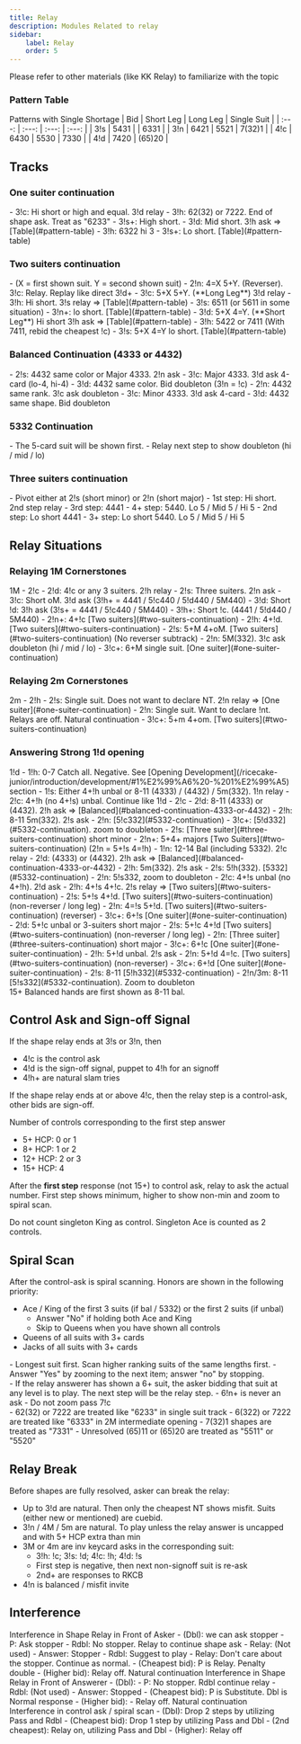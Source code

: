 ```yaml
---
title: Relay
description: Modules Related to relay
sidebar:
    label: Relay
    order: 5
---
```



<Aside type="note">
Please refer to other materials (like KK Relay) to familiarize with the topic
</Aside>

### Pattern Table

<BiddingTree>
Patterns with Single Shortage
| Bid | Short Leg | Long Leg | Single Suit |
| :---: | :---: | :---: | :---: |
| 3!s | 5431 | | 6331 |
| 3!n | 6421 | 5521 | 7(32)1 |
| 4!c | 6430 | 5530 | 7330 |
| 4!d | 7420 | (65)20 |

</BiddingTree>

## Tracks

### One suiter continuation
<BiddingTree>
- 3!c: Hi short or high and equal. 3!d relay
    - 3!h: 62(32) or 7222. End of shape ask. Treat as "6233"
    - 3!s+: High short.
- 3!d: Mid short. 3!h ask => [Table](#pattern-table)
- 3!h: 6322 hi 3
- 3!s+: Lo short. [Table](#pattern-table)
</BiddingTree>

### Two suiters continuation
<BiddingTree>
- (X = first shown suit. Y = second shown suit)
- 2!n: 4=X 5+Y. (Reverser). 3!c: Relay. Replay like direct 3!d+
- 3!c: 5+X 5+Y. (**Long Leg**) 3!d relay
    - 3!h: Hi short. 3!s relay => [Table](#pattern-table)
    - 3!s: 6511 (or 5611 in some situation)
    - 3!n+: lo short. [Table](#pattern-table)
- 3!d: 5+X 4=Y. (**Short Leg**) Hi short 3!h ask => [Table](#pattern-table)
- 3!h: 5422 or 7411 (With 7411, rebid the cheapest !c)
- 3!s: 5+X 4=Y lo short. [Table](#pattern-table)
</BiddingTree>

### Balanced Continuation (4333 or 4432)
<BiddingTree>
- 2!s: 4432 same color or Major 4333. 2!n ask
    - 3!c: Major 4333. 3!d ask 4-card (lo-4, hi-4)
    - 3!d: 4432 same color. Bid doubleton (3!n = !c)
- 2!n: 4432 same rank. 3!c ask doubleton
- 3!c: Minor 4333. 3!d ask 4-card
- 3!d: 4432 same shape. Bid doubleton
</BiddingTree>


### 5332 Continuation
<BiddingTree>
- The 5-card suit will be shown first.
- Relay next step to show doubleton (hi / mid / lo)
</BiddingTree>

### Three suiters continuation
<BiddingTree>
- Pivot either at 2!s (short minor) or 2!n (short major)
- 1st step: Hi short. 2nd step relay
    - 3rd step: 4441
    - 4+ step: 5440. Lo 5 / Mid 5 / Hi 5
- 2nd step: Lo short 4441
- 3+ step: Lo short 5440. Lo 5 / Mid 5 / Hi 5
</BiddingTree>

## Relay Situations

### Relaying 1M Cornerstones

<BiddingTree>
1M - 2!c
- 2!d: 4!c or any 3 suiters. 2!h relay
    - 2!s: Three suiters. 2!n ask
        - 3!c: Short oM. 3!d ask (3!h+ = 4441 / 5!c440 / 5!d440 / 5M440)
        - 3!d: Short !d: 3!h ask (3!s+ = 4441 / 5!c440 / 5M440)
        - 3!h+: Short !c. (4441 / 5!d440 / 5M440)
    - 2!n+: 4+!c [Two suiters](#two-suiters-continuation)
- 2!h: 4+!d. [Two suiters](#two-suiters-continuation)
- 2!s: 5+M 4+oM. [Two suiters](#two-suiters-continuation) (No reverser subtrack)
- 2!n: 5M(332). 3!c ask doubleton (hi / mid / lo)
- 3!c+: 6+M single suit. [One suiter](#one-suiter-continuation)
</BiddingTree>

### Relaying 2m Cornerstones

<BiddingTree>
2m - 2!h
- 2!s: Single suit. Does not want to declare NT. 2!n relay => [One suiter](#one-suiter-continuation)
- 2!n: Single suit. Want to declare !nt. Relays are off. Natural continuation
- 3!c+: 5+m 4+om. [Two suiters](#two-suiters-continuation)
</BiddingTree>

### Answering Strong 1!d opening

<BiddingTree>
1!d
- 1!h: 0-7 Catch all. Negative. See [Opening Development](/ricecake-junior/introduction/development/#1%E2%99%A6%20-%201%E2%99%A5) section
- 1!s: Either 4+!h unbal or 8-11 (4333) / (4432) / 5m(332). 1!n relay
    - 2!c: 4+!h (no 4+!s) unbal. Continue like 1!d - 2!c
    - 2!d: 8-11 (4333) or (4432). 2!h ask => [Balanced](#balanced-continuation-4333-or-4432)
    - 2!h: 8-11 5m(332). 2!s ask
        - 2!n: [5!c332](#5332-continuation)
        - 3!c+: [5!d332](#5332-continuation). zoom to doubleton
    - 2!s: [Three suiter](#three-suiters-continuation) short minor
    - 2!n+: 5+4+ majors [Two Suiters](#two-suiters-continuation) (2!n = 5+!s 4=!h)
- 1!n: 12-14 Bal (including 5332). 2!c relay
    - 2!d: (4333) or (4432). 2!h ask => [Balanced](#balanced-continuation-4333-or-4432)
    - 2!h: 5m(332). 2!s ask
    - 2!s: 5!h(332). [5332](#5332-continuation)
    - 2!n: 5!s332, zoom to doubleton
- 2!c: 4+!s unbal (no 4+!h). 2!d ask
    - 2!h: 4+!s 4+!c. 2!s relay => [Two suiters](#two-suiters-continuation)
    - 2!s: 5+!s 4+!d. [Two suiters](#two-suiters-continuation) (non-reverser / long leg)
    - 2!n: 4=!s 5+!d. [Two suiters](#two-suiters-continuation) (reverser)
    - 3!c+: 6+!s [One suiter](#one-suiter-continuation)
- 2!d: 5+!c unbal or 3-suiters short major
    - 2!s: 5+!c 4+!d [Two suiters](#two-suiters-continuation) (non-reverser / long leg)
    - 2!n: [Three suiter](#three-suiters-continuation) short major
    - 3!c+: 6+!c [One suiter](#one-suiter-continuation)
- 2!h: 5+!d unbal. 2!s ask
    - 2!n: 5+!d 4=!c. [Two suiters](#two-suiters-continuation) (non-reverser)
    - 3!c+: 6+!d [One suiter](#one-suiter-continuation)
- 2!s: 8-11 [5!h332](#5332-continuation)
- 2!n/3m: 8-11 [5!s332](#5332-continuation). Zoom to doubleton
</BiddingTree>

<Aside type="note">
15+ Balanced hands are first shown as 8-11 bal.
</Aside>

## Control Ask and Sign-off Signal

If the shape relay ends at 3!s or 3!n, then
- 4!c is the control ask
- 4!d is the sign-off signal, puppet to 4!h for an signoff
- 4!h+ are natural slam tries

If the shape relay ends at or above 4!c, then the relay step is a control-ask, other bids are sign-off.

Number of controls corresponding to the first step answer
- 5+ HCP: 0 or 1
- 8+ HCP: 1 or 2
- 12+ HCP: 2 or 3
- 15+ HCP: 4

After the **first step** response (not 15+) to control ask, relay to ask the actual number. First step shows minimum, higher to show non-min and zoom to spiral scan.

<Aside type="note">
Do not count singleton King as control. Singleton Ace is counted as 2 controls.
</Aside>

## Spiral Scan

After the control-ask is spiral scanning. Honors are shown in the following priority:
- Ace / King of the first 3 suits (if bal / 5332) or the first 2 suits (if unbal)
    - Answer "No" if holding both Ace and King
    - Skip to Queens when you have shown all controls
- Queens of all suits with 3+ cards
- Jacks of all suits with 3+ cards

<Aside type="note">
- Longest suit first. Scan higher ranking suits of the same lengths first.
- Answer "Yes" by zooming to the next item; answer "no" by stopping.
</Aside>

<Aside type="caution">
- If the relay answerer has shown a 6+ suit, the asker bidding that suit at any level is to play. The next step will be the relay step.
- 6!n+ is never an ask
- Do not zoom pass 7!c
</Aside>

<Aside type="danger" title="Unresolved Shapes">
- 62(32) or 7222 are treated like "6233" in single suit track
- 6(322) or 7222 are treated like "6333" in 2M intermediate opening
- 7(32)1 shapes are treated as "7331"
- Unresolved (65)11 or (65)20 are treated as "5511" or "5520"
</Aside>

## Relay Break

Before shapes are fully resolved, asker can break the relay:
- Up to 3!d are natural. Then only the cheapest NT shows misfit. Suits (either new or mentioned) are cuebid.
- 3!n / 4M / 5m are natural. To play unless the relay answer is uncapped and with 5+ HCP extra than min
- 3M or 4m are inv keycard asks in the corresponding suit:
    - 3!h: !c; 3!s: !d; 4!c: !h; 4!d: !s
    - First step is negative, then next non-signoff suit is re-ask
    - 2nd+ are responses to RKCB
- 4!n is balanced / misfit invite

## Interference

<BiddingTree>
Interference in Shape Relay in Front of Asker
- (Dbl): we can ask stopper
    - P: Ask stopper
        - Rdbl: No stopper. Relay to continue shape ask
        - Relay: (Not used)
        - Answer: Stopper
    - Rdbl: Suggest to play
    - Relay: Don't care about the stopper. Continue as normal.
- (Cheapest bid): P is Relay. Penalty double
- (Higher bid): Relay off. Natural continuation
</BiddingTree>

<BiddingTree>
Interference in Shape Relay in Front of Answerer
- (Dbl):
    - P: No stopper. Rdbl continue relay
    - Rdbl: (Not used)
    - Answer: Stopped
- (Cheapest bid): P is Substitute. Dbl is Normal response
- (Higher bid):
    - Relay off. Natural continuation
</BiddingTree>

<BiddingTree>
Interference in control ask / spiral scan
- (Dbl): Drop 2 steps by utilizing Pass and Rdbl
- (Cheapest bid): Drop 1 step by utilizing Pass and Dbl
- (2nd cheapest): Relay on, utilizing Pass and Dbl
- (Higher): Relay off
</BiddingTree>